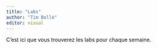```yaml
---
title: "Labs"
author: "Tim Bollé"
editor: visual
---
```


C'est ici que vous trouverez les labs pour chaque semaine.
